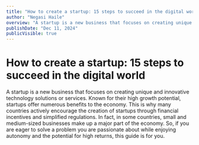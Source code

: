 ```yaml
---
title: "How to create a startup: 15 steps to succeed in the digital world"
author: "Negasi Haile"
overview: "A startup is a new business that focuses on creating unique and innovative technology solutions or services. Known for their high growth potential, startups offer numerous benefits to the economy. This is why many countries actively encourage the creation of startups through financial incentives and simplified regulations. In fact, in some countries, small and medium-sized businesses make up a major part of the economy. So, if you are eager to solve a problem you are passionate about while enjoying autonomy and the potential for high returns, this guide is for you."
publishDate: "Dec 11, 2024"
publicVisible: true
---
```


# How to create a startup: 15 steps to succeed in the digital world

A startup is a new business that focuses on creating unique and innovative technology solutions or services. Known for their high growth potential, startups offer numerous benefits to the economy. This is why many countries actively encourage the creation of startups through financial incentives and simplified regulations. In fact, in some countries, small and medium-sized businesses make up a major part of the economy. So, if you are eager to solve a problem you are passionate about while enjoying autonomy and the potential for high returns, this guide is for you.

